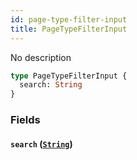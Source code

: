 ```yaml
---
id: page-type-filter-input
title: PageTypeFilterInput
---
```


No description

```graphql
type PageTypeFilterInput {
  search: String
}
```

### Fields

#### `search` ([`String`](/api-reference/scalars/string.mdx))
